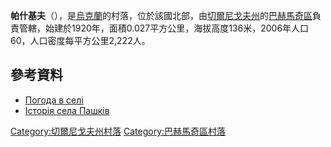 {{coord|51|11|20|N|32|42|40|E|scale:100000|display=title}}

'''帕什基夫'''（{{lang-uk|Пашків}}），是[[烏克蘭|烏克蘭]]的村落，位於該國北部，由[[切爾尼戈夫州|切爾尼戈夫州]]的[[巴赫馬奇區|巴赫馬奇區]]負責管轄，始建於1920年，面積0.027平方公里，海拔高度136米，2006年人口60，人口密度每平方公里2,222人。

==參考資料==
*[http://weather.in.ua/ua/chernigovskaja/19709 Погода в селі ] {{Wayback|url=http://weather.in.ua/ua/chernigovskaja/19709 |date=20160305073911 }}
*[https://web.archive.org/web/20160306143627/http://tour-cn.com.ua/publ/istorija_sela_pashkiv/70-1-0-862 Історія села Пашків ]

[[Category:切爾尼戈夫州村落|Category:切爾尼戈夫州村落]]
[[Category:巴赫馬奇區村落|Category:巴赫馬奇區村落]]


{{Chernihiv-geo-stub}}